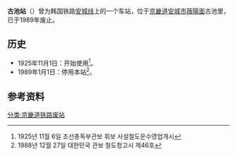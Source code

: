 {{朝鮮半島車站資訊
|公司色 = black
|文字色 = 
|站名 = 古池站
|圖片 = 
|pxl = 
|圖片說明 =
|前一站 = [[笠場站|笠場]]
|前一站距離 = 5.6
|後一站距離 = 3.2
|後一站 = [[薇阳站|薇阳]]
|諺文 = 고지역
|朝鮮漢字 = 古池驛
|文觀部式 = Goji-yeok
|馬-賴式 = Koji-yŏk
|副站名 = 
|車站編號 = 
|停站路線數 = 
|所屬公司 = [[大韩民国铁道厅|大韩民国铁道厅]]
|所屬路線 = [[安城线|安城线]]
|距離 = 19.7
|起點站 = [[天安站|天安]]
|所在地 =[[京畿道|京畿道]][[安城市_(京畿道)|安城市]][[薇陽面|薇陽面]]古池里33
|車站構造 = 地面车站
|月台配置 = 
|啟用年月日 = 1925年11月1日 
|廢站年月日 = 1989年1月1日
|上下車人次 = 
|統計年度 = 
|轉車 = 
|備註 = 
|全寬備註 = 
}}

'''古池站'''（{{kor|諺=고지역|漢=古池驛|羅=Goji yeok|f=y}}）曾为韩国铁路[[安城线|安城线]]上的一个车站，位于[[京畿道|京畿道]][[安城市_(京畿道)|安城市]][[薇陽面|薇陽面]]古池里，已于1989年废止。

== 历史 ==
*1925年11月1日：开始使用<ref>1925년 11월 6일 조선총독부관보 휘보 사설철도운수영업개시</ref>。
*1989年1月1日：停用本站<ref>1988년 12월 27일 대한민국 관보 철도청고시 제46호</ref>。

== 参考资料 ==
{{reflist}}

{{安城线}}

[[分类:京畿道铁路废站|分类:京畿道铁路废站]]